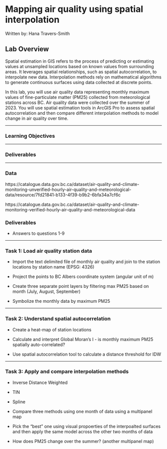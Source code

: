# Mapping air quality using spatial interpolation #

Written by: Hana Travers-Smith 

## Lab Overview {-}

Spatial estimation in GIS refers to the process of predicting or estimating values at unsampled locations based on known values from surrounding areas. It leverages spatial relationships, such as spatial autocorrelation, to interpolate new data. Interpolation methods rely on mathematical algorithms to generate continuous surfaces using data collected at discrete points. 

In this lab, you will use air quality data representing monthly maximum values of fine-particulate matter (PM25) collected from meteorological stations across BC. Air quality data were collected over the summer of 2023. You will use spatial estimation tools in ArcGIS Pro to assess spatial autocorrelation and then compare different interpolation methods to model change in air quality over time. 

------------------------------------------------------------------------

### Learning Objectives {-}

------------------------------------------------------------------------

### Deliverables {-}

------------------------------------------------------------------------

### Data {-}

https://catalogue.data.gov.bc.ca/dataset/air-quality-and-climate-monitoring-unverified-hourly-air-quality-and-meteorological-data/resource/7fd21841-b133-4f39-b9b2-6bfa34a7cf6c

https://catalogue.data.gov.bc.ca/dataset/air-quality-and-climate-monitoring-verified-hourly-air-quality-and-meteorological-data


### Deliverables {-}

- Answers to questions 1-9 

------------------------------------------------------------------------

### Task 1: Load air quality station data

- Import the text delimited file of monthly air quality and join to the station locations by station name (EPSG: 4326)

- Project the points to BC Albers coordinate system (angular unit of m)

- Create three separate point layers by filtering max PM25 based on month (July, August, September)

- Symbolize the monthly data by maximum PM25

------------------------------------------------------------------------

### Task 2: Understand spatial autocorrelation 

- Create a heat-map of station locations 

- Calculate and interpret Global Moran's I - is monthly maximum PM25 spatially auto-correlated?

- Use spatial autocorrelation tool to calculate a distance threshold for IDW 

------------------------------------------------------------------------

### Task 3: Apply and compare interpolation methods

- Inverse Distance Weighted

- TIN

- Spline

- Compare three methods using one month of data using a multipanel map 

- Pick the "best" one using visual propoerties of the interpoalted surfaces and then apply the same model across the other two months of data

- How does PM25 change over the summer? (another multipanel map)